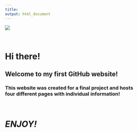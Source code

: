 ```yaml
---
title: 
output: html_document
---
```

![](websitepics/tester-2.png) 
<p>&nbsp;</p>
<div align="center"><h1>__Hi there!__ </h1>	<h2>Welcome to my first GitHub website!</h2></div>  

<div align="center"><h3>This website was created for a final project and hosts <br /> four different pages with individual information!</h3></div>

<p>&nbsp;</p>
<div align="center"><h1> _ENJOY!_</h1></div>

